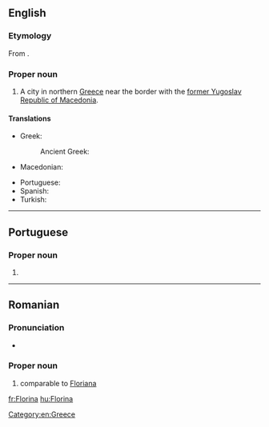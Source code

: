 ==English==
{{wikipedia}}

===Etymology===
From {{etyl|el|en}} {{term|Φλώρινα|lang=el}}.

===Proper noun===
{{en-prop}}

# A city in northern [[Greece]] near the border with the [[former Yugoslav Republic of Macedonia]].

====Translations====
{{trans-top|city in Greece}}
* Greek: {{t+|el|Φλώρινα}}
*: Ancient Greek: {{t|grc|Χλέρινον}}
* Macedonian: {{t|mk|Лерин}}
{{trans-mid}}
* Portuguese: {{t|pt|Florina|f}}
* Spanish: {{t|es|Flórina|f}}
* Turkish: {{t|tr|Florina}}
{{trans-bottom}}

[[Category:en:Greece]]

----

==Portuguese==

===Proper noun===
{{pt-proper noun|f}}

# {{place|pt|town/and/regional unit|r/West Macedonia|c/Greece|t1=Florina}}

----

==Romanian==

===Pronunciation===
* {{IPA|[floˈri.na]|lang=ro}}

===Proper noun===
{{ro-name|gend=f|gd=Florinei|m=Florin}}

# {{given name|female|lang=ro}} comparable to [[Floriana]]

[[fr:Florina]]
[[hu:Florina]]